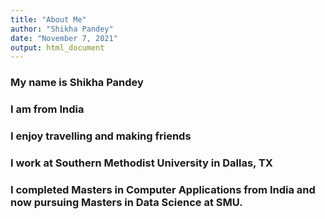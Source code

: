 ```yaml
---
title: "About Me"
author: "Shikha Pandey"
date: "November 7, 2021"
output: html_document
---
```


### My name is Shikha Pandey
### I am from India
### I enjoy travelling and making friends
### I work at Southern Methodist University in Dallas, TX
### I completed Masters in Computer Applications from India and now pursuing Masters in Data Science at SMU. 

